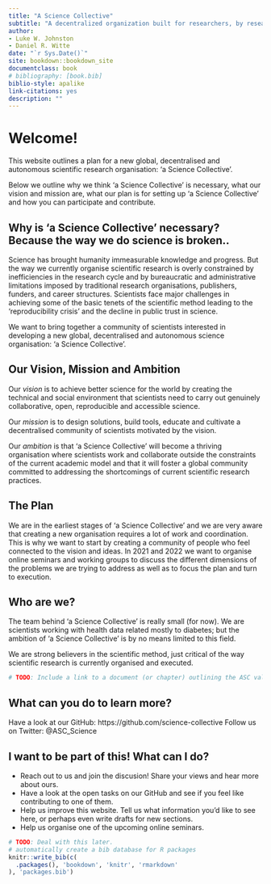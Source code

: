 ```yaml
--- 
title: "A Science Collective"
subtitle: "A decentralized organization built for researchers, by researchers"
author: 
- Luke W. Johnston
- Daniel R. Witte
date: "`r Sys.Date()`"
site: bookdown::bookdown_site
documentclass: book
# bibliography: [book.bib]
biblio-style: apalike
link-citations: yes
description: ""
---
```


# Welcome!

This website outlines a plan for a new global, decentralised and autonomous scientific research organisation: 'a Science Collective'.

Below we outline why we think 'a Science Collective' is necessary, what our vision and mission are, what our plan is for setting up 'a Science Collective' and how you can participate and contribute.

## Why is 'a Science Collective' necessary? Because the way we do science is broken..

Science has brought humanity immeasurable knowledge and progress. But the way we currently organise scientific research is overly constrained by inefficiencies in the research cycle and by bureaucratic and administrative limitations imposed by traditional research organisations, publishers, funders, and career structures. Scientists face major challenges in achieving some of the basic tenets of the scientific method leading to the 'reproducibility crisis' and the decline in public trust in science.

We want to bring together a community of scientists interested in developing a new global, decentralised and autonomous science organisation: 'a Science Collective'.

## Our Vision, Mission and Ambition

Our *vision* is to achieve better science for the world by creating the technical and social environment that scientists need to carry out genuinely collaborative, open, reproducible and accessible science.

Our *mission* is to design solutions, build tools, educate and cultivate a decentralised community of scientists motivated by the vision.

Our *ambition* is that 'a Science Collective' will become a thriving organisation where scientists work and collaborate outside the constraints of the current academic model and that it will foster a global community committed to addressing the shortcomings of current scientific research practices.

## The Plan

We are in the earliest stages of 'a Science Collective' and we are very aware that creating a new organisation requires a lot of work and coordination. This is why we want to start by creating a community of people who feel connected to the vision and ideas. In 2021 and 2022 we want to organise online seminars and working groups to discuss the different dimensions of the problems we are trying to address as well as to focus the plan and turn to execution.

## Who are we?
The team behind 'a Science Collective' is really small (for now). We are scientists working with health data related mostly to diabetes; but the ambition of 'a Science Collective' is by no means limited to this field.

We are strong believers in the scientific method, just critical of the way scientific research is currently organised and executed.  

```r
# TODO: Include a link to a document (or chapter) outlining the ASC values
```

## What can you do to learn more?
Have a look at our GitHub: https://github.com/science-collective
Follow us on Twitter: @ASC_Science

## I want to be part of this! What can I do?
- Reach out to us and join the discusion! Share your views and hear more about ours.
- Have a look at the open tasks on our GitHub and see if you feel like contributing to one of them.
- Help us improve this website. Tell us what information you'd like to see here, or perhaps even write drafts for new sections.
- Help us organise one of the upcoming online seminars.


```r
# TODO: Deal with this later.
# automatically create a bib database for R packages
knitr::write_bib(c(
  .packages(), 'bookdown', 'knitr', 'rmarkdown'
), 'packages.bib')
```
